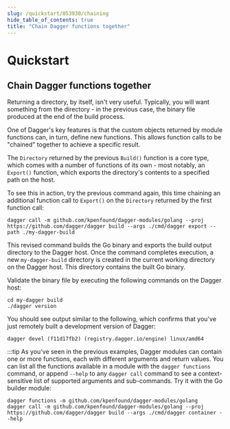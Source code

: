 ```yaml
---
slug: /quickstart/853930/chaining
hide_table_of_contents: true
title: "Chain Dagger functions together"
---
```


# Quickstart

<PartialExperimentalDocs />

## Chain Dagger functions together

Returning a directory, by itself, isn't very useful. Typically, you will want something from the directory - in the previous case, the binary file produced at the end of the build process.

One of Dagger's key features is that the custom objects returned by module functions can, in turn, define new functions. This allows function calls to be "chained" together to achieve a specific result.

The `Directory` returned by the previous `Build()` function is a core type, which comes with a number of functions of its own - most notably, an `Export()` function, which exports the directory's contents to a specified path on the host.

To see this in action, try the previous command again, this time chaining an additional function call to `Export()` on the `Directory` returned by the first function call:

```shell
dagger call -m github.com/kpenfound/dagger-modules/golang --proj https://github.com/dagger/dagger build --args ./cmd/dagger export --path ./my-dagger-build
```

This revised command builds the Go binary and exports the build output directory to the Dagger host. Once the command completes execution, a new `my-dagger-build` directory is created in the current working directory on the Dagger host. This directory contains the built Go binary.

Validate the binary file by executing the following commands on the Dagger host:

```shell
cd my-dagger build
./dagger version
```

You should see output similar to the following, which confirms that you've just remotely built a development version of Dagger:

```shell
dagger devel (f11d17fb2) (registry.dagger.io/engine) linux/amd64
```


:::tip
As you've seen in the previous examples, Dagger modules can contain one or more functions, each with different arguments and return values. You can list all the functions available in a module with the `dagger functions` command, or append `--help` to any `dagger call` command to see a context-sensitive list of supported arguments and sub-commands. Try it with the Go builder module:

```shell
dagger functions -m github.com/kpenfound/dagger-modules/golang
dagger call -m github.com/kpenfound/dagger-modules/golang --proj https://github.com/dagger/dagger build --args ./cmd/dagger container --help
```
